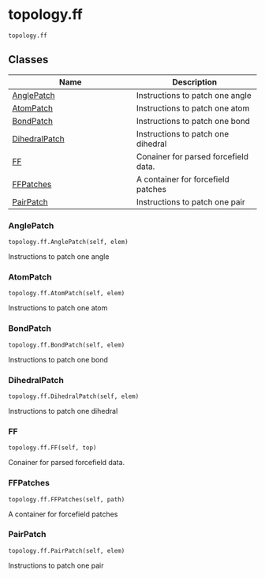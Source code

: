 # topology.ff { #kimmdy.topology.ff }

`topology.ff`

## Classes

| Name | Description |
| --- | --- |
| [AnglePatch](#kimmdy.topology.ff.AnglePatch) | Instructions to patch one angle |
| [AtomPatch](#kimmdy.topology.ff.AtomPatch) | Instructions to patch one atom |
| [BondPatch](#kimmdy.topology.ff.BondPatch) | Instructions to patch one bond |
| [DihedralPatch](#kimmdy.topology.ff.DihedralPatch) | Instructions to patch one dihedral |
| [FF](#kimmdy.topology.ff.FF) | Conainer for parsed forcefield data. |
| [FFPatches](#kimmdy.topology.ff.FFPatches) | A container for forcefield patches |
| [PairPatch](#kimmdy.topology.ff.PairPatch) | Instructions to patch one pair |

### AnglePatch { #kimmdy.topology.ff.AnglePatch }

`topology.ff.AnglePatch(self, elem)`

Instructions to patch one angle

### AtomPatch { #kimmdy.topology.ff.AtomPatch }

`topology.ff.AtomPatch(self, elem)`

Instructions to patch one atom

### BondPatch { #kimmdy.topology.ff.BondPatch }

`topology.ff.BondPatch(self, elem)`

Instructions to patch one bond

### DihedralPatch { #kimmdy.topology.ff.DihedralPatch }

`topology.ff.DihedralPatch(self, elem)`

Instructions to patch one dihedral

### FF { #kimmdy.topology.ff.FF }

`topology.ff.FF(self, top)`

Conainer for parsed forcefield data.

### FFPatches { #kimmdy.topology.ff.FFPatches }

`topology.ff.FFPatches(self, path)`

A container for forcefield patches

### PairPatch { #kimmdy.topology.ff.PairPatch }

`topology.ff.PairPatch(self, elem)`

Instructions to patch one pair